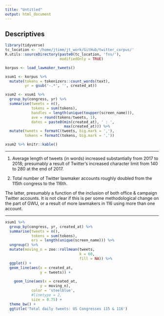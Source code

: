 ```yaml
---
title: "Untitled"
output: html_document
---
```






## Descriptives

```r
library(tidyverse)
tc_location <- '/home/jtimm/jt_work/GitHub/twitter_corpus/'
R.utils::sourceDirectory(paste0(tc_location, 'fns/'), 
                         modifiedOnly = TRUE)
```


```r
korpus <- load_lawmaker_tweets()

xsum1 <- korpus %>%
  mutate(tokens = tokenizers::count_words(text),
         yr = gsub('-.*', '', created_at))

xsum2 <- xsum1 %>%
  group_by(congress, yr) %>%
  summarise(tweets = n(),
            tokens = sum(tokens),
            handles = length(unique(toupper(screen_name))),
            ave = round(tokens/tweets, 1),
            dates = paste0(min(created_at), ' : ', 
                           max(created_at))) %>%
  mutate(tweets = formatC(tweets, big.mark = ','),
         tokens = formatC(tokens, big.mark = ','))

xsum2 %>% knitr::kable()
```


---

1. Average length of tweets (in words) increased substantially from 2017 to 2018; presumably a result of Twitter’s increased character limit from 140 to 280 at the end of 2017.

2. Total number of Twitter lawmaker accounts roughly doubled from the 115th congress to the 116th. 

The latter, presumably a function of the inclusion of both office & campaign Twitter accounts.  It is not clear if this is per some methodological change on the part of GWU, or a result of more lawmakers in 116 using more than one account.


---


```r
xsum1 %>%
  group_by(congress, yr, created_at) %>%
  summarise(tweets = n(),
            tokens = sum(tokens),
            ers = length(unique(screen_name))) %>%
  ungroup() %>%
  mutate(moving_n = zoo::rollmean(tweets, 
                                  k = 60, 
                                  fill = NA)) %>%
  ggplot() +
  geom_line(aes(x = created_at, 
                y = tweets)) +
  
    geom_line(aes(x = created_at,
                y = moving_n),
            color = 'steelblue',
            #linetype = 2,
            size = 0.75) +
  theme_bw() +
  ggtitle('Total daily tweets: US Congresses 115 & 116')
```



